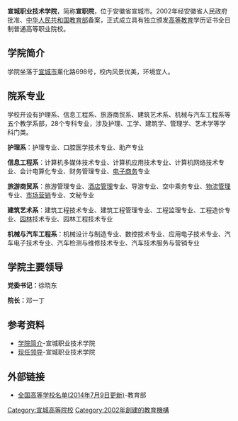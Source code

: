 {{primarysources|time=2014-12-19T05:55:09+00:00}}
{{refimprove|time=2014-12-19T05:55:09+00:00}}
{{Infobox University |
| Name = <big>宣城职业技术学院</big>
| EnglishName = Xuancheng Vocationa & Technical College
| SealImage =
| SealInfo =
| Motto = 厚德 敬业 重能 拓新 
| Established = 2002年
| Type = [[公立大學|公立]][[大专|大专]]
|dean   = [[邓一丁|邓一丁]]
|secretary   = [[徐晓东|徐晓东]]
| Location = {{PRC}}[[安徽省|安徽省]][[宣城市|宣城市]]薰化路698號
|campus =[[市郊|市郊]]
| Area = 
| colours = 
|Affiliations = [[安徽省教育厅|安徽省教育厅]]
| Department = 
| Professor =
| Associate Professor = 
| Assistant Professor = 
| Lecturer = 
| Student = 10000余人
| Website =[http://www.xcvtc.edu.cn xcvtc.edu.cn]
|}}
'''宣城职业技术学院'''，简称'''宣职院'''，位于安徽省宣城市。2002年经安徽省人民政府批准、[[中华人民共和国教育部|中华人民共和国教育部]]备案，正式成立具有独立颁发[[高等教育|高等教育]]学历证书全日制普通高等职业院校。

== 学院简介 ==
学院坐落于[[宣城市|宣城市]]薰化路698号，校内风景优美，环境宜人。
== 院系专业 ==
学校开设有护理系、信息工程系、旅游商贸系、建筑艺术系、机械与汽车工程系等五个教学系部，28个专科专业，涉及护理、工学、建筑学、管理学、艺术学等学科门类。

'''护理系'''：护理专业、口腔医学技术专业、助产专业

'''信息工程系'''：计算机多媒体技术专业、计算机应用技术专业、计算机网络技术专业、会计电算化专业、财务管理专业、[[电子商务|电子商务]]专业

'''旅游商贸系'''：旅游管理专业、[[酒店管理|酒店管理]]专业、导游专业、空中乘务专业、[[物流管理|物流管理]]专业、[[市场营销|市场营销]]专业、文秘专业

'''建筑艺术系'''：建筑工程技术专业、建筑工程管理专业、工程监理专业、工程造价专业、[[园林|园林]]技术专业、园林工程技术专业

'''机械与汽车工程系'''：机械设计与制造专业、数控技术专业、应用电子技术专业、汽车电子技术专业、汽车检测与维修技术专业、汽车技术服务与营销专业

== 学院主要领导 ==
'''党委书记：'''徐晓东

'''院长：'''邓一丁

== 参考资料 ==
*[https://web.archive.org/web/20141223044727/http://www.xcvtc.edu.cn/newsshow1?newsid=3478 学院简介]-宣城职业技术学院
*[https://web.archive.org/web/20141223044617/http://www.xcvtc.edu.cn/newsshow1?newsid=3479 现任领导]-宣城职业技术学院
== 外部链接 ==
*[http://www.moe.gov.cn/publicfiles/business/htmlfiles/moe/moe_634/201408/173611.html 全国高等学校名单(2014年7月9日更新)]{{Wayback|url=http://www.moe.gov.cn/publicfiles/business/htmlfiles/moe/moe_634/201408/173611.html |date=20141213194424 }}-教育部

{{安徽高等院校|nocat}}
[[Category:宣城高等院校|Category:宣城高等院校]]
[[Category:2002年創建的教育機構|Category:2002年創建的教育機構]]